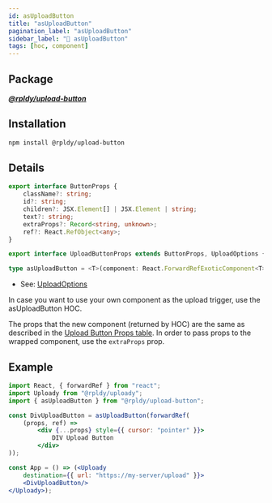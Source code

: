 ```yaml
---
id: asUploadButton
title: "️asUploadButton"
pagination_label: "️asUploadButton"
sidebar_label: "🍬️ ️asUploadButton"
tags: [hoc, component]
---
```


## Package

**_[@rpldy/upload-button](../../packages/rpldy-upload-button)_**

## Installation

```bash npm2yarn
npm install @rpldy/upload-button
```

## Details

```typescript
export interface ButtonProps {
    className?: string;
    id?: string;
    children?: JSX.Element[] | JSX.Element | string;
    text?: string;
    extraProps?: Record<string, unknown>;
    ref?: React.RefObject<any>;
}

export interface UploadButtonProps extends ButtonProps, UploadOptions {}

type asUploadButton = <T>(component: React.ForwardRefExoticComponent<T> | React.ComponentType<T>) => React.FC<UploadButtonProps>;
```

- See: [UploadOptions](../types#uploadoptions)

In case you want to use your own component as the upload trigger, use the asUploadButton HOC.

The props that the new component (returned by HOC) are the same as described in
the [Upload Button Props table](../components/uploadButton#props).
In order to pass props to the wrapped component, use the `extraProps` prop.

## Example

```jsx
import React, { forwardRef } from "react";
import Uploady from "@rpldy/uploady";
import { asUploadButton } from "@rpldy/upload-button";

const DivUploadButton = asUploadButton(forwardRef(
    (props, ref) =>
        <div {...props} style={{ cursor: "pointer" }}>
            DIV Upload Button
        </div>
));

const App = () => (<Uploady
    destination={{ url: "https://my-server/upload" }}>
    <DivUploadButton/>
</Uploady>);
```
